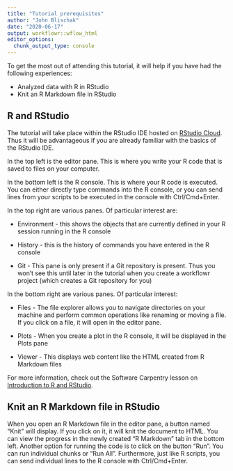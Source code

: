 ```yaml
---
title: "Tutorial prerequisites"
author: "John Blischak"
date: "2020-06-17"
output: workflowr::wflow_html
editor_options:
  chunk_output_type: console
---
```


To get the most out of attending this tutorial, it will help if you have had the
following experiences:

* Analyzed data with R in RStudio
* Knit an R Markdown file in RStudio

## R and RStudio

The tutorial will take place within the RStudio IDE hosted on [RStudio Cloud][rscloud].
Thus it will be advantageous if you are already familiar with the basics of the
RStudio IDE.

[rscloud]: https://rstudio.cloud/

In the top left is the editor pane. This is where you write your R code that is
saved to files on your computer.

In the bottom left is the R console. This is where your R code is executed. You
can either directly type commands into the R console, or you can send lines from
your scripts to be executed in the console with Ctrl/Cmd+Enter.

In the top right are various panes. Of particular interest are:

* Environment - this shows the objects that are currently defined in your R
session running in the R console

* History - this is the history of commands you have entered in the R console

* Git - This pane is only present if a Git repository is present. Thus you won't
see this until later in the tutorial when you create a workflowr project (which
creates a Git repository for you)

In the bottom right are various panes. Of particular interest:

* Files - The file explorer allows you to navigate directories on your machine
and perform common operations like renaming or moving a file. If you click on a
file, it will open in the editor pane.

* Plots - When you create a plot in the R console, it will be displayed in the
Plots pane

* Viewer - This displays web content like the HTML created from R Markdown files

For more information, check out the Software Carpentry lesson on [Introduction
to R and
RStudio](https://swcarpentry.github.io/r-novice-gapminder/01-rstudio-intro/index.html).

## Knit an R Markdown file in RStudio

When you open an R Markdown file in the editor pane, a button named "Knit" will
display. If you click on it, it will knit the document to HTML. You can view the
progress in the newly created "R Markdown" tab in the bottom left. Another
option for running the code is to click on the button "Run". You can run
individual chunks or "Run All". Furthermore, just like R scripts, you can send
individual lines to the R console with Ctrl/Cmd+Enter.
